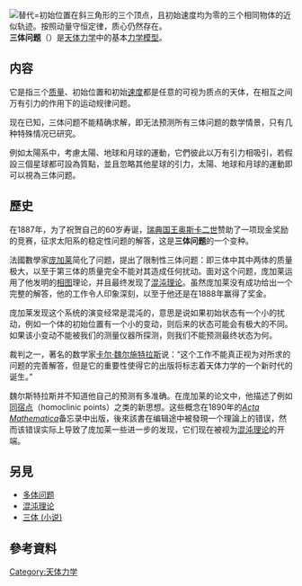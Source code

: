 {{distinguish|三体 (小说)|三体系列}}
{{多個問題|
{{request translation|en}}
{{Expand|time=2010-08-28}}
{{Unreferenced|time=2022-06-06T23:53:15+00:00}}
}}
[[File:Three-body_Problem_Animation_with_COM.gif|替代=初始位置在斜三角形的三个顶点，且初始速度均为零的三个相同物体的近似轨迹。按照动量守恒定律，质心仍然存在。]]
'''三体问题'''（{{lang-en|Three-body problem}}）是[[天体力学|天体力学]]中的基本[[力学模型|力学模型]]。

== 内容 ==
它是指三个[[质量|质量]]、初始位置和初始[[速度|速度]]都是任意的可视为质点的天体，在相互之间万有引力的作用下的运动规律问题。

现在已知，三体问题不能精确求解，即无法预测所有三体问题的数学情景，只有几种特殊情况已研究。

例如太陽系中，考慮太陽、地球和月球的運動，它們彼此以万有引力相吸引，若假設三個星球都可設為質點，並且忽略其他星球的引力，太陽、地球和月球的運動即可以視為三体问题。

== 歷史 ==
在1887年，为了祝贺自己的60岁寿诞，[[瑞典国王|瑞典国王]][[奥斯卡二世|奥斯卡二世]]赞助了一项现金奖励的竞赛，征求太阳系的稳定性问题的解答，这是'''三体问题'''的一个变种。

法國數學家[[庞加莱|庞加莱]]简化了问题，提出了限制性三体问题：即三体中其中两体的质量极大，以至于第三体的质量完全不能对其造成任何扰动。面对这个问题，庞加莱运用了他发明的[[相图|相图]]理论，并且最终发现了[[混沌理论|混沌理论]]。虽然庞加莱没有成功给出一个完整的解答，他的工作令人印象深刻，以至于他还是在1888年赢得了奖金。

庞加莱发现这个系统的演变经常是混沌的，意思是说如果初始状态有一个小的扰动，例如一个体的初始位置有一个小的变动，则后来的状态可能会有极大的不同。如果该小变动不能被我们的测量仪器所探测，则我们不能预测最终状态为何。

裁判之一，著名的数学家[[卡尔·魏尔施特拉斯|卡尔·魏尔施特拉斯]]说：“这个工作不能真正视为对所求的问题的完善解答，但是它的重要性使得它的出版将标志着天体力学的一个新时代的诞生。”

魏尔斯特拉斯并不知道他自己的预测有多准确。在庞加莱的论文中，他描述了例如[[同宿点|同宿点]]（homoclinic points）之类的新思想。这些概念在1890年的''[[Acta_Mathematica|Acta Mathematica]]''备忘录中出版，後來該書在编辑途中被發現一个理論上的错误，然而该错误实际上导致了庞加莱一些进一步的发现，它们现在被视为[[混沌理论|混沌理论]]的开端。

== 另見 ==
*[[多体问题|多体问题]]
*[[混沌理论|混沌理论]]
*[[三体_(小说)|三体 (小说)]]

== 參考資料 ==
{{reflist}}

{{physics-stub}}

[[Category:天体力学|Category:天体力学]]